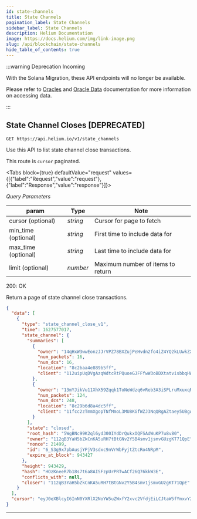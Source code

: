 ```yaml
---
id: state-channels
title: State Channels
pagination_label: State Channels
sidebar_label: State Channels
description: Helium Documentation
image: https://docs.helium.com/img/link-image.png
slug: /api/blockchain/state-channels
hide_table_of_contents: true
---
```



:::warning Deprecation Incoming

With the Solana Migration, these API endpoints will no longer be available.

Please refer to [Oracles](/oracles) and [Oracle Data](/oracles/oracle-data) documentation for more
information on accessing data.

:::

## State Channel Closes [DEPRECATED]

```
GET https://api.helium.io/v1/state_channels
```

Use this API to list state channel close transactions.

This route is `cursor` paginated.

<Tabs
  block={true}
  defaultValue="request"
  values={[{"label":"Request","value":"request"},{"label":"Response","value":"response"}]}>
<TabItem value="request">

_Query Parameters_

| param               | Type     | Note                              |
| ------------------- | -------- | --------------------------------- |
| cursor (optional)   | _string_ | Cursor for page to fetch          |
| min_time (optional) | _string_ | First time to include data for    |
| max_time (optional) | _string_ | Last time to include data for     |
| limit (optional)    | _number_ | Maximum number of items to return |

</TabItem>
<TabItem value="response">

200: OK

Return a page of state channel close transactions.

```json
{
  "data": [
    {
      "type": "state_channel_close_v1",
      "time": 1627577017,
      "state_channel": {
        "summaries": [
          {
            "owner": "14qHxW3wwEonzJJrVPZ78BXZujPeHvdn2fo4iZ4YQ2kLUwkZXtm",
            "num_packets": 16,
            "num_dcs": 16,
            "location": "8c2baa4e889b5ff",
            "client": "112uipUqDVgAzqWdtcRtPQuoeGJFFfwW3oBDXtatvisbbqHWk3RW"
          },
          {
            "owner": "13mYJikVu11XhX59Zqqk1ToNeWdzq6vReb3A3iSPLruMxuxqRAc",
            "num_packets": 124,
            "num_dcs": 248,
            "location": "8c29b6d8a4dc5ff",
            "client": "11fcc2zTmmXgopTNfMmoL3MU8KGfWZJ3NqQRgAZtaey5UBgAk7D"
          }
        ],
        "state": "closed",
        "root_hash": "5WgBNc99K2ql6yd300IYdDrQukxOQFSAdWuKP7u8v80",
        "owner": "112qB3YaH5bZkCnKA5uRH7tBtGNv2Y5B4smv1jsmvGUzgKT71QpE",
        "nonce": 21499,
        "id": "6_S3g9x7pbAusjYPjV3sdxc9nVrWbFyjtZtcRo4NRpM",
        "expire_at_block": 943427
      },
      "height": 943429,
      "hash": "HOzKneeR7b18s7t6a8AISFzpUrPRTwACf26Q76kkW3E",
      "conflicts_with": null,
      "closer": "112qB3YaH5bZkCnKA5uRH7tBtGNv2Y5B4smv1jsmvGUzgKT71QpE"
    }
  ],
  "cursor": "eyJ0eXBlcyI6InN0YXRlX2NoYW5uZWxfY2xvc2VfdjEiLCJtaW5fYmxvY2siOjEsImJsb2NrIjo5NDM0MDAsImFuY2hvcl9ibG9jayI6OTQzNDAwfQ"
}
```

</TabItem>
</Tabs>

---
